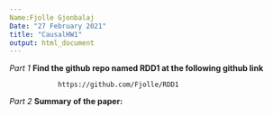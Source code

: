 ```yaml
---
Name:Fjolle Gjonbalaj
Date: "27 February 2021"
title: "CausalHW1"
output: html_document
---
```

*Part 1*
**Find the github repo named RDD1 at the following github link**

                https://github.com/Fjolle/RDD1

*Part 2*
**Summary of the paper:** 


